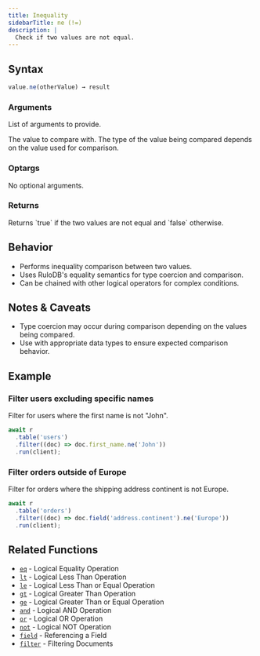 ```yaml
---
title: Inequality
sidebarTitle: ne (!=)
description: |
  Check if two values are not equal.
---
```



## Syntax

<CodeGroup>

```ts TypeScript
value.ne(otherValue) → result
```

</CodeGroup>

### Arguments

List of arguments to provide.

<ParamField body="otherValue" type="string | number" required>
  The value to compare with. The type of the value being compared depends on the value used for
  comparison.
</ParamField>

### Optargs

No optional arguments.

### Returns

<ParamField body="result" type="boolean">
  Returns `true` if the two values are not equal and `false` otherwise.
</ParamField>

## Behavior

- Performs inequality comparison between two values.
- Uses RuloDB's equality semantics for type coercion and comparison.
- Can be chained with other logical operators for complex conditions.

## Notes & Caveats

- Type coercion may occur during comparison depending on the values being compared.
- Use with appropriate data types to ensure expected comparison behavior.

## Example

### Filter users excluding specific names

Filter for users where the first name is not "John".

<CodeGroup>

```ts TypeScript
await r
  .table('users')
  .filter((doc) => doc.first_name.ne('John'))
  .run(client);
```

</CodeGroup>

### Filter orders outside of Europe

Filter for orders where the shipping address continent is not Europe.

<CodeGroup>

```ts TypeScript
await r
  .table('orders')
  .filter((doc) => doc.field('address.continent').ne('Europe'))
  .run(client);
```

</CodeGroup>

## Related Functions

- [`eq`](/sdk/logical-eq) - Logical Equality Operation
- [`lt`](/sdk/logical-lt) - Logical Less Than Operation
- [`le`](/sdk/logical-le) - Logical Less Than or Equal Operation
- [`gt`](/sdk/logical-gt) - Logical Greater Than Operation
- [`ge`](/sdk/logical-ge) - Logical Greater Than or Equal Operation
- [`and`](/sdk/logical-and) - Logical AND Operation
- [`or`](/sdk/logical-or) - Logical OR Operation
- [`not`](/sdk/logical-not) - Logical NOT Operation
- [`field`](/sdk/field) - Referencing a Field
- [`filter`](/sdk/filter) - Filtering Documents

<DocumentationFooter />
